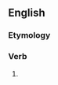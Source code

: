 ==English==

===Etymology===
{{suffix|en|chastise|eth|nocat=1}}

===Verb===
{{head|en|verb form}}

# {{en-archaic third-person singular of|chastise}}